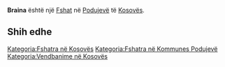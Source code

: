{{Fshat në Kosovës
 | Emri                = Braina
| srp_N_name = Braina
| srp_N_FULL_NAME_RO = Braina
| srp_N_FULL_NAME_ND_RO = Braina
| srp_N_SORT_NAME_RG = BRAINA
| srp_N_FULL_NAME_RG = Braina
| srp_N_FULL_NAME_ND_RG = Braina

 | Emri (Rasa dhanore) = 
 | Figura              = 
 | Shteti              = Kosovo
 | Komuna              = Podujevë
 | Kodi postar         = 
 | Sipërfaqja          = 

 | Popullsia           = 

 | Regj. i popullsisë  = 
 | Dend. e popullsisë  = 
 | Faqja zyrtare       = 
 <!--- Koordinatat ----> 
 | Gjerësia            = 42.809103
 | Gjatësia            = 21.369323
 | Lartësia            = 
}}
'''Braina''' është një [[Fshat]] në [[Podujevë]] të [[Kosovës]].

<!-- == Gjeografia == -->
<!-- == Historia == -->
<!-- == Demografia == -->
== Shih edhe ==
{{Komuna Podujevë}}
{{Kosovo-Administrata-Cung}}

[[Kategoria:Fshatra në Kosovës]]
[[Kategoria:Fshatra në Kommunes Podujevë]]
[[Kategoria:Vendbanime në Kosovës]]
